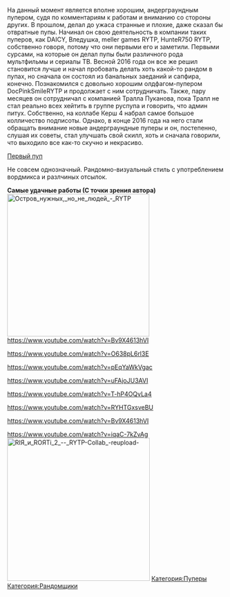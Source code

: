 {{Инфобокс для пуперов
|title2=YellowDeltaDragon
|image3=[[Файл:YellowDeltaDragon2.jpg|left]]
|другие_ники=(12.09.15 - 09.16 - RYTP 47 RUS). (12.16 - 04.04.17 Hitkind Lr)
|сферы_творчества=RYTP
|год_начала=2015 год
|image4=
|имя_фамилия=Тимур Садриев
|дата_рождения=25 марта 1999 г.
|место_проживания=Санкт-Петербург (Ленинградская область), родной: Пермь
|ссылки=
*[https://www.youtube.com/channel/UCGCQPu9tF0cm8f7NJMSPeew YouTube]
*[https://www.youtube.com/channel/UCZOXRNRpdDGOp_rb5YMqgsQ Альт]
*[https://vk.com/yddrytp Группа ВК]
*[https://vk.com/y3ll0wddr4g0n Страница ВК]
}}

На данный момент является вполне хорошим, андерграундным пупером, судя по комментариям к работам и вниманию со стороны других. В прошлом, делал до ужаса странные и плохие, даже сказал бы отвратные пупы. Начинал он свою деятельность в компании таких пуперов, как DAICY, Вледушка, meller games RYTP, HunteR750 RYTP, собственно говоря, потому что они первыми его и заметили. Первыми сурсами, на которые он делал пупы были различного рода мультфильмы и сериалы ТВ. Весной 2016 года он все же решил становится лучше и начал пробовать делать хоть какой-то рандом в пупах, но сначала он состоял из банальных заеданий и сапфира, конечно. Познакомился с довольно хорошим олдфагом-пупером DocPinkSmileRYTP и продолжает с ним сотрудничать. Также, пару месяцев он сотрудничал с компанией Тралла Пуканова, пока Тралл не стал реально всех хейтить в группе руспупа и говорить, что админ питух. Собственно, на коллабе Керш 4 набрал самое большое колличество подписоты. Однако, в конце 2016 года на него стали обращать внимание новые андерграундные пуперы и он, постепенно, слушая их советы, стал улучшать свой скилл, хоть и сначала говорили, что выходило все как-то скучно и некрасиво.

[https://www.youtube.com/watch?v=bNCqlWdpymc Первый пуп]

Не совсем однозначный. Рандомно-визуальный стиль с употреблением вордмикса и разлчиных отсылок.

'''Самые удачные работы (С точки зрения автора)'''[[File:Остров нужных, но не людей - RYTP|thumb|329x329px]]https://www.youtube.com/watch?v=Bv9X4613hVI

https://www.youtube.com/watch?v=O638pL6rl3E

https://www.youtube.com/watch?v=pEqYaWkVgac

https://www.youtube.com/watch?v=uFAjoJU3AVI

https://www.youtube.com/watch?v=T-hP4OQvLa4

https://www.youtube.com/watch?v=RYHTGxsveBU

https://www.youtube.com/watch?v=Bv9X4613hVI

https://www.youtube.com/watch?v=iqaC-7kZvAg[[File:RIЯ и ROЯTi 2 -- RYTP-Collab -reupload-|thumb|330x330px]]
[[Категория:Пуперы]]
[[Категория:Рандомщики]]